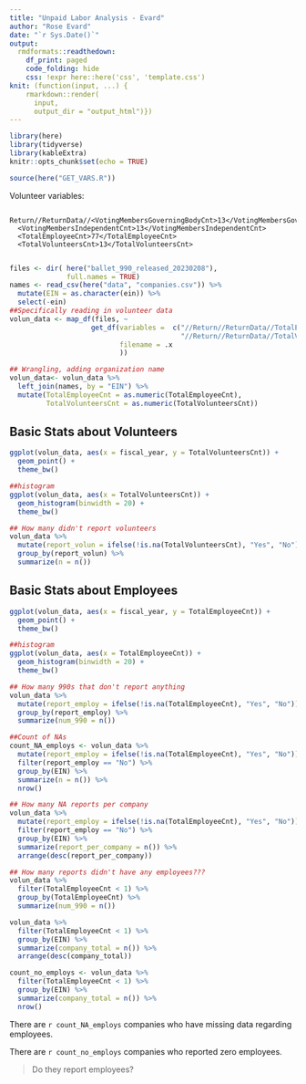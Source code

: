 ```yaml
---
title: "Unpaid Labor Analysis - Evard"
author: "Rose Evard"
date: "`r Sys.Date()`"
output:
  rmdformats::readthedown:
    df_print: paged
    code_folding: hide
    css: !expr here::here('css', 'template.css')
knit: (function(input, ...) {
    rmarkdown::render(
      input,
      output_dir = "output_html")})
---
```


```r
library(here)
library(tidyverse)
library(kableExtra)
knitr::opts_chunk$set(echo = TRUE)
```

```r
source(here("GET_VARS.R"))
```

Volunteer variables:  

      Return//ReturnData//<VotingMembersGoverningBodyCnt>13</VotingMembersGoverningBodyCnt>
      <VotingMembersIndependentCnt>13</VotingMembersIndependentCnt>
      <TotalEmployeeCnt>77</TotalEmployeeCnt>
      <TotalVolunteersCnt>13</TotalVolunteersCnt>
      
```r
files <- dir( here("ballet_990_released_20230208"),
              full.names = TRUE)  
names <- read_csv(here("data", "companies.csv")) %>% 
  mutate(EIN = as.character(ein)) %>%
  select(-ein)
##Specifically reading in volunteer data
volun_data <- map_df(files, ~
                    get_df(variables =  c("//Return//ReturnData//TotalEmployeeCnt", 
                                          "//Return//ReturnData//TotalVolunteersCnt"),
                           filename = .x
                           ))

## Wrangling, adding organization name 
volun_data<- volun_data %>%
  left_join(names, by = "EIN") %>%
  mutate(TotalEmployeeCnt = as.numeric(TotalEmployeeCnt),
         TotalVolunteersCnt = as.numeric(TotalVolunteersCnt))
```

## Basic Stats about Volunteers 
```r
ggplot(volun_data, aes(x = fiscal_year, y = TotalVolunteersCnt)) + 
  geom_point() + 
  theme_bw()

##histogram
ggplot(volun_data, aes(x = TotalVolunteersCnt)) + 
  geom_histogram(binwidth = 20) + 
  theme_bw()

## How many didn't report volunteers 
volun_data %>%
  mutate(report_volun = ifelse(!is.na(TotalVolunteersCnt), "Yes", "No")) %>%
  group_by(report_volun) %>%
  summarize(n = n())
```

## Basic Stats about Employees
```r
ggplot(volun_data, aes(x = fiscal_year, y = TotalEmployeeCnt)) + 
  geom_point() + 
  theme_bw()

##histogram
ggplot(volun_data, aes(x = TotalEmployeeCnt)) + 
  geom_histogram(binwidth = 20) + 
  theme_bw()

## How many 990s that don't report anything 
volun_data %>%
  mutate(report_employ = ifelse(!is.na(TotalEmployeeCnt), "Yes", "No")) %>%
  group_by(report_employ) %>%
  summarize(num_990 = n())

##Count of NAs 
count_NA_employs <- volun_data %>% 
  mutate(report_employ = ifelse(!is.na(TotalEmployeeCnt), "Yes", "No")) %>% 
  filter(report_employ == "No") %>% 
  group_by(EIN) %>% 
  summarize(n = n()) %>% 
  nrow() 

## How many NA reports per company
volun_data %>%
  mutate(report_employ = ifelse(!is.na(TotalEmployeeCnt), "Yes", "No")) %>%
  filter(report_employ == "No") %>%
  group_by(EIN) %>%
  summarize(report_per_company = n()) %>%
  arrange(desc(report_per_company))

## How many reports didn't have any employees??? 
volun_data %>%
  filter(TotalEmployeeCnt < 1) %>%
  group_by(TotalEmployeeCnt) %>%
  summarize(num_990 = n())

volun_data %>%
  filter(TotalEmployeeCnt < 1) %>%
  group_by(EIN) %>%
  summarize(company_total = n()) %>%
  arrange(desc(company_total))

count_no_employs <- volun_data %>%
  filter(TotalEmployeeCnt < 1) %>%
  group_by(EIN) %>%
  summarize(company_total = n()) %>%
  nrow()
```

There are `r count_NA_employs` companies who have missing data regarding employees.  

There are `r count_no_employs` companies who reported zero employees.  

> Do they report employees?
